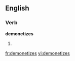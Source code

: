 
==English==

===Verb===
'''demonetizes'''

# {{third-person singular of|[[demonetize]]}}

[[fr:demonetizes]]
[[vi:demonetizes]]